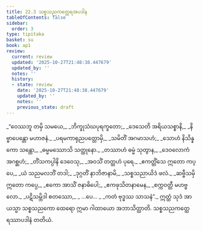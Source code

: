 ```yaml
---
title: 22.3 သစ္စသညကတ္ထေရအပဒါန
tableOfContents: false
sidebar:
  order: 3
type: tipitaka
basket: su
book: ap1
review:
  current: review
  updated: '2025-10-27T21:48:38.447679'
  updated_by: ''
  notes: ''
  history:
  - state: review
    date: '2025-10-27T21:48:38.447679'
    updated_by: ''
    notes: ''
    previous_state: draft
---
```



<ReviewStatus review={frontmatter.review} showDetails={true} />

<HypothesisAnnotation frontmatter={frontmatter} />

<DynamicBreadcrumb />

<Division number="11" book="ap1" e="ch" v="20" p="234">

<Paragraph number="2836" type="verses" book="ap1">
_“ဝေဿဘူ တမှိ သမယေ,_  
_ဘိက္ခုသံဃပုရက္ခတော;_  
_ဒေသေတိ အရိယသစ္စာနိ,_  
_နိဗ္ဗာပေန္တော မဟာဇနံ._  

</Paragraph>

</Division>
<Division number="12" book="ap1" e="ch" v="20" p="234">

<Paragraph number="2837" type="verses" book="ap1">
_ပရမကာရုညပတ္တောမှိ,_  
_သမိတိံ အဂမာသဟံ;_  
_သောဟံ နိသိန္နကော သန္တော,_  
_ဓမ္မမဿောသိ သတ္ထုနော._  

</Paragraph>

</Division>
<Division number="13" book="ap1" e="ch" v="20" p="234">

<Paragraph number="2838" type="verses" book="ap1">
_တဿာဟံ ဓမ္မံ သုတွာန,_  
_ဒေဝလောကံ အဂစ္ဆဟံ;_  
_တိံသကပ္ပါနိ ဒေဝေသု,_  
_အဝသိံ တတ္ထဟံ ပုရေ._  

</Paragraph>

</Division>
<Division number="14" book="ap1" e="ch" v="20" p="234">

<Paragraph number="2839" type="verses" book="ap1">
_ဧကတ္တိံသေ ဣတော ကပ္ပေ,_  
_ယံ သညမလဘိံ တဒါ;_  
_ဒုဂ္ဂတိံ နာဘိဇာနာမိ,_  
_သစ္စသညာယိဒံ ဖလံ._  

</Paragraph>

</Division>
<Division number="15" book="ap1" e="ch" v="20" p="234">

<Paragraph number="2840" type="verses" book="ap1">
_ဆဗ္ဗီသမှိ ဣတော ကပ္ပေ,_  
_ဧကော အာသိံ ဇနာဓိပေါ;_  
_ဧကဖုသိတနာမေန,_  
_စက္ကဝတ္တီ မဟဗ္ဗလော._  

</Paragraph>

</Division>
<Division number="16" book="ap1" e="ch" v="20" p="234">

<Paragraph number="2841" type="verses" book="ap1">
_ပဋိသမ္ဘိဒါ စတဿော,_  
_ …ပေ… _  
_ကတံ ဗုဒ္ဓဿ သာသနံ”._  

</Paragraph>

<Paragraph number="2842" book="ap1">
ဣတ္ထံ သုဒံ အာယသ္မာ သစ္စသညကော ထေရော ဣမာ ဂါထာယော အဘာသိတ္ထာတိ.

</Paragraph>
</Division>

<Paragraph number="2843" type="center" book="ap1">
သစ္စသညကတ္ထေရဿာပဒါနံ တတိယံ.
</Paragraph>
